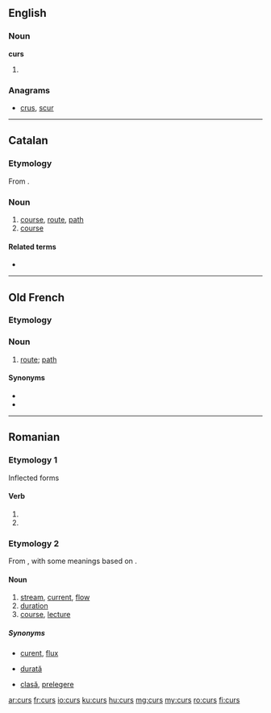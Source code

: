 ==English==

===Noun===
'''curs'''

# {{plural of|cur}}

===Anagrams===
* [[crus#English|crus]], [[scur#English|scur]]

----

==Catalan==

===Etymology===
From {{etyl|la|ca}} {{term|cursus|lang=la}}.

===Noun===
{{ca-noun|m}}

# [[course]], [[route]], [[path]]
# [[course]] {{gloss|learning program}}

====Related terms====
* {{l|ca|cursar}}

----

==Old French==

===Etymology===
{{etyl|la|fro}} {{term|cursus|lang=la}}

===Noun===
{{fro-noun|m}}

# [[route]]; [[path]]

====Synonyms====
* {{l/fro|rute}}
* {{l/fro|veie}}

----

==Romanian==

===Etymology 1===
Inflected forms

====Verb====
{{head|ro|verb}}

# {{past participle of|curge|lang=ro}}
# {{past participle of|cure|lang=ro}}

===Etymology 2===
From {{etyl|la|ro}} {{term|cursus|lang=la}}, with some meanings based on {{etyl|fr|ro}} {{term|cours|lang=fr}}.

====Noun====
{{ro-noun|n|cursuri}}

# [[stream]], [[current]], [[flow]]
# [[duration]]
# [[course]], [[lecture]]

=====Synonyms=====
* {{sense|stream|current}} [[curent]], [[flux]]
* {{sense|duration}} [[durată]]
* {{sense|course}} [[clasă]], [[prelegere]]

[[ar:curs]]
[[fr:curs]]
[[io:curs]]
[[ku:curs]]
[[hu:curs]]
[[mg:curs]]
[[my:curs]]
[[ro:curs]]
[[fi:curs]]